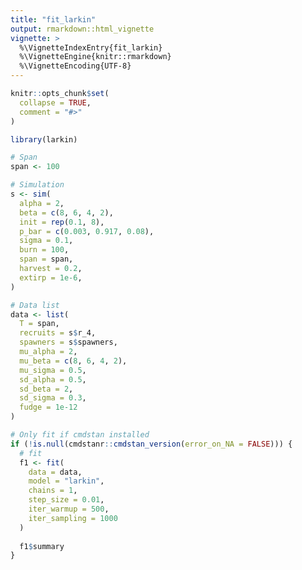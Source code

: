 ```yaml
---
title: "fit_larkin"
output: rmarkdown::html_vignette
vignette: >
  %\VignetteIndexEntry{fit_larkin}
  %\VignetteEngine{knitr::rmarkdown}
  %\VignetteEncoding{UTF-8}
---
```


```r
knitr::opts_chunk$set(
  collapse = TRUE,
  comment = "#>"
)
```

```r
library(larkin)
```

```r
# Span
span <- 100

# Simulation
s <- sim(
  alpha = 2,
  beta = c(8, 6, 4, 2),
  init = rep(0.1, 8),
  p_bar = c(0.003, 0.917, 0.08),
  sigma = 0.1,
  burn = 100,
  span = span,
  harvest = 0.2,
  extirp = 1e-6,
)

# Data list
data <- list(
  T = span,
  recruits = s$r_4,
  spawners = s$spawners,
  mu_alpha = 2,
  mu_beta = c(8, 6, 4, 2),
  mu_sigma = 0.5,
  sd_alpha = 0.5,
  sd_beta = 2,
  sd_sigma = 0.3,
  fudge = 1e-12
)

```

```r
# Only fit if cmdstan installed
if (!is.null(cmdstanr::cmdstan_version(error_on_NA = FALSE))) {
  # fit
  f1 <- fit(
    data = data,
    model = "larkin",
    chains = 1,
    step_size = 0.01,
    iter_warmup = 500,
    iter_sampling = 1000
  )
  
  f1$summary
}

```
